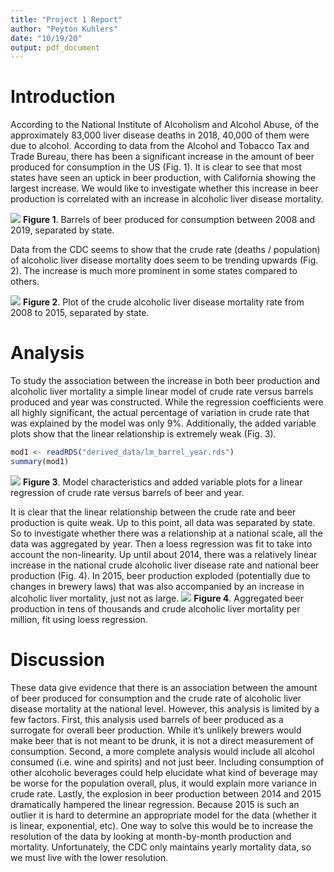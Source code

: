 ```yaml
---
title: "Project 1 Report"
author: "Peyton Kuhlers"
date: "10/19/20"
output: pdf_document
---
```

Introduction
============
According to the National Institute of Alcoholism and Alcohol Abuse, of the approximately 83,000 liver disease deaths in 2018, 40,000 of them were due to alcohol. According to data from the Alcohol and Tobacco Tax and Trade Bureau, there has been a significant increase in the amount of beer produced for consumption in the US (Fig. 1). It is clear to see that most states have seen an uptick in beer production, with California showing the largest increase. We would like to investigate whether this increase in beer production is correlated with an increase in alcoholic liver disease mortality.

![](assets/barrels_by_state.png)
**Figure 1**. Barrels of beer produced for consumption between 2008 and 2019, separated by state.  

Data from the CDC seems to show that the crude rate (deaths / population) of alcoholic liver disease mortality does seem to be trending upwards (Fig. 2). The increase is much more prominent in some states compared to others.  
\newpage

![](assets/crude_rate_by_state.png)
**Figure 2**. Plot of the crude alcoholic liver disease mortality rate from 2008 to 2015, separated by state.  

\newpage

Analysis
========
To study the association between the increase in both beer production and alcoholic liver mortality a simple linear model of crude rate versus barrels produced and year was constructed. While the regression coefficients were all highly significant, the actual percentage of variation in crude rate that was explained by the model was only 9%. Additionally, the added variable plots show that the linear relationship is extremely weak (Fig. 3).

```r
mod1 <- readRDS("derived_data/lm_barrel_year.rds")
summary(mod1)
```
![](figures/avPlots.png)
**Figure 3**. Model characteristics and added variable plots for a linear regression of crude rate versus barrels of beer and year.  


It is clear that the linear relationship between the crude rate and beer production is quite weak. Up to this point, all data was separated by state. So to investigate whether there was a relationship at a national scale, all the data was aggregated by year. Then a loess regression was fit to take into account the non-linearity. Up until about 2014, there was a relatively linear increase in the national crude alcoholic liver disease rate and national beer production (Fig. 4). In 2015, beer production exploded (potentially due to changes in brewery laws) that was also accompanied by an increase in alcoholic liver mortality, just not as large. 
![](figures/aggregated_mortality_barrels.png)
**Figure 4**. Aggregated beer production in tens of thousands and crude alcoholic liver mortality per million, fit using loess regression.

Discussion
==========
These data give evidence that there is an association between the amount of beer produced for consumption and the crude rate of alcoholic liver disease mortality at the national level. However, this analysis is limited by a few factors. First, this analysis used barrels of beer produced as a surrogate for overall beer production. While it's unlikely brewers would make beer that is not meant to be drunk, it is not a direct measurement of consumption. Second, a more complete analysis would include all alcohol consumed (i.e. wine and spirits) and not just beer. Including consumption of other alcoholic beverages could help elucidate what kind of beverage may be worse for the population overall, plus, it would explain more variance in crude rate. Lastly, the explosion in beer production between 2014 and 2015 dramatically hampered the linear regression. Because 2015 is such an outlier it is hard to determine an appropriate model for the data (whether it is linear, exponential, etc). One way to solve this would be to increase the resolution of the data by looking at month-by-month production and mortality. Unfortunately, the CDC only maintains yearly mortality data, so we must live with the lower resolution.




